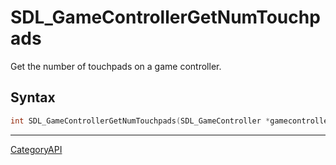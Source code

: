 = SDL_GameControllerGetNumTouchpads =

Get the number of touchpads on a game controller.

== Syntax ==

<syntaxhighlight lang='c'>
int SDL_GameControllerGetNumTouchpads(SDL_GameController *gamecontroller);
</syntaxhighlight>

----
[[CategoryAPI]]


